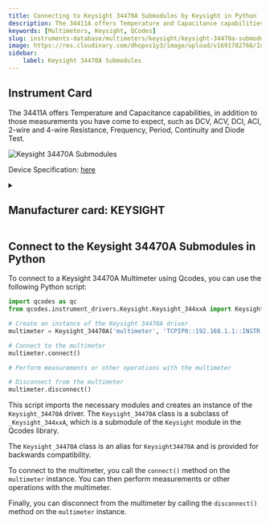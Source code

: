 ```yaml
---
title: Connecting to Keysight 34470A Submodules by Keysight in Python
description: The 34411A offers Temperature and Capacitance capabilities, in addition to those measurements you have come to expect, such as DCV, ACV, DCI, ACI, 2-wire and 4-wire Resistance, Frequency, Period, Continuity and Diode Test.
keywords: [Multimeters, Keysight, QCodes] 
slug: instruments-database/multimeters/keysight/keysight-34470a-submodules 
image: https://res.cloudinary.com/dhopxs1y3/image/upload/v1691782766/Instruments/Multimeters/Keysight-34470A-Submodules/Keysight-34470A-Submodules.jpg
sidebar:
    label: Keysight 34470A Submodules 
---
```



## Instrument Card

The 34411A offers Temperature and Capacitance capabilities, in addition to those measurements you have come to expect, such as DCV, ACV, DCI, ACI, 2-wire and 4-wire Resistance, Frequency, Period, Continuity and Diode Test.

![Keysight 34470A Submodules](https://res.cloudinary.com/dhopxs1y3/image/upload/v1691782766/Instruments/Multimeters/Keysight-34470A-Submodules/Keysight-34470A-Submodules.jpg)

Device Specification: [here](https://www.keysight.com/us/en/assets/7018-03846/data-sheets/5991-1983.pdf)

<details style={{ marginTop: "15px"}}>
<summary><h2 style={{display:'inline'}}>Manufacturer card: KEYSIGHT</h2></summary>

![KEYSIGHT](https://res.cloudinary.com/dhopxs1y3/image/upload/v1692125973/Instruments/Vendor%20Logos/Keysight.png)

Keysight Technologies, or Keysight, is an American company that manufactures electronics test and measurement equipment and software

- Headquarters: USA
- Yearly Revenue (millions, USD): 5420
- Vendor Website: [here](https://www.keysight.com/us/en/home.html)

</details>


<FeaturedInstrumentVideo category="MULTIMETERS" />

## Connect to the Keysight 34470A Submodules in Python





<Tabs>

<SectionsCard category="MULTIMETERS" manufacturer="Keysight"></SectionsCard>

<TabItem value="QCodes" label="QCodes">

To connect to a Keysight 34470A Multimeter using Qcodes, you can use the following Python script:

```python
import qcodes as qc
from qcodes.instrument_drivers.Keysight.Keysight_344xxA import Keysight_34470A

# Create an instance of the Keysight 34470A driver
multimeter = Keysight_34470A('multimeter', 'TCPIP0::192.168.1.1::INSTR')

# Connect to the multimeter
multimeter.connect()

# Perform measurements or other operations with the multimeter

# Disconnect from the multimeter
multimeter.disconnect()
```

This script imports the necessary modules and creates an instance of the `Keysight_34470A` driver. The `Keysight_34470A` class is a subclass of `_Keysight_344xxA`, which is a submodule of the `Keysight` module in the Qcodes library.

The `Keysight_34470A` class is an alias for `Keysight34470A` and is provided for backwards compatibility.

To connect to the multimeter, you call the `connect()` method on the `multimeter` instance. You can then perform measurements or other operations with the multimeter.

Finally, you can disconnect from the multimeter by calling the `disconnect()` method on the `multimeter` instance.

</TabItem>
</Tabs>